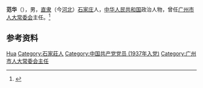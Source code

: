 {{Otheruses|other=名为范华的其他人物|范华}}

'''范华'''（{{bd|1918年|}}），男，[[直隶|直隶]]（今[[河北|河北]]）[[石家庄|石家庄]]人，[[中华人民共和国|中华人民共和国]]政治人物，曾任[[广州市人大常委会|广州市人大常委会]]主任。<ref>{{Cite book|title=广州百科全书|author=《广州百科全书》编纂委员会编|publisher=中国大百科全书出版社|year=1994|isbn=|location=北京|pages=}}</ref>

== 参考资料 ==
{{reflist}}

{{中国人物小作品}}
{{中华人民共和国广州市正职领导人|nocat}}

{{Authority control}}
{{DEFAULTSORT:Fan范}}
[[Category:范姓|Hua]]
[[Category:石家莊人|Category:石家莊人]]
[[Category:中国共产党党员_(1937年入党)|Category:中国共产党党员 (1937年入党)]]
[[Category:广州市人大常委会主任|Category:广州市人大常委会主任]]